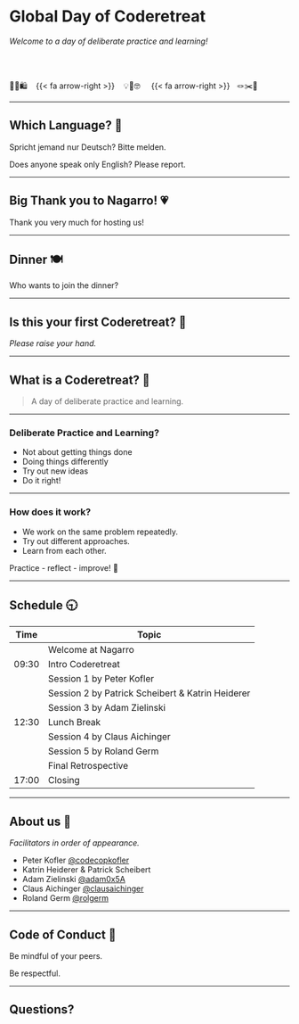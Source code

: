 # Global Day of Coderetreat

*Welcome to a day of deliberate practice and learning!*

<br>
<br>

🛒🧾🛍️ &nbsp;&nbsp; {{< fa arrow-right >}} &nbsp;&nbsp; 💡🤝🤓 &nbsp;&nbsp;&nbsp;  {{< fa arrow-right >}}  &nbsp;&nbsp;🪢✂️🧵

---

## Which Language? 💬

Spricht jemand nur Deutsch? Bitte melden.

Does anyone speak only English? Please report.

---

## Big Thank you to Nagarro! 💗

Thank you very much for hosting us!

---

## Dinner 🍽️

Who wants to join the dinner?

---

## Is this your first Coderetreat? 🥇

*Please raise your hand.*

---

## What is a Coderetreat? 🤔

> A day of deliberate practice and learning.

---

### Deliberate Practice and Learning?

- Not about getting things done
- Doing things differently
- Try out new ideas
- Do it right!

---

### How does it work?

- We work on the same problem repeatedly.
- Try out different approaches.
- Learn from each other.

Practice - reflect - improve! 🥳

---


## Schedule 🕤 {.smaller}

<!-- TODO Update schedule-->

| Time | Topic  |
|------|--------|
|     | Welcome at Nagarro  |
| 09:30 | Intro Coderetreat  |
|     | Session 1 by Peter Kofler |
|     | Session 2 by Patrick Scheibert & Katrin Heiderer  |
|     | Session 3 by Adam Zielinski  |
| 12:30 | Lunch Break  |
|     | Session 4 by Claus Aichinger |
|     | Session 5 by Roland Germ  |
|     | Final Retrospective
| 17:00 | Closing |

---

## About us 👋

*Facilitators in order of appearance.*

- Peter Kofler [@codecopkofler](https://twitter.com/codecopkofler)
- Katrin Heiderer &
  Patrick Scheibert
- Adam Zielinski [@adam0x5A](https://twitter.com/adam0x5A)
- Claus Aichinger [@clausaichinger](https://twitter.com/ClausAichinger)
- Roland Germ [@rolgerm](https://twitter.com/rolgerm)

---

## Code of Conduct 🤝

Be mindful of your peers.

Be respectful.

---

## Questions?
